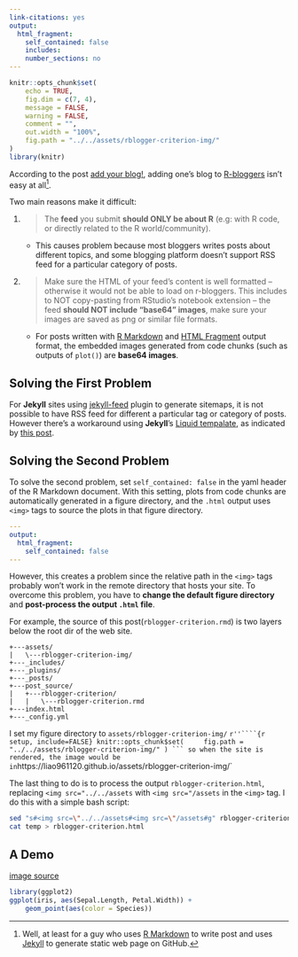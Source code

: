 ```yaml
---
link-citations: yes
output:
  html_fragment:
    self_contained: false
    includes:
    number_sections: no
---
```

<!--For external images, set self_contained: false-->

<!--yaml
---
layout: post
mermaid: false
mathjax2: false
mathjax: false
highlight: true
title: "Some Criterions for 'Adding Blog' to R-bloggers"
description: "A demo for fixing problems that may be encountered when one wants to add blog to R-bloggers."
tags: [R-bloggers, R Markdown, Jekyll, Web Page]
---
yaml-->

```r
knitr::opts_chunk$set(
	echo = TRUE,
	fig.dim = c(7, 4),
	message = FALSE,
	warning = FALSE,
	comment = "",
	out.width = "100%",
	fig.path = "../../assets/rblogger-criterion-img/"
)
library(knitr)
```

According to the post [add your blog!](https://www.r-bloggers.com/add-your-blog/page/5/), adding one's blog to [R-bloggers](https://www.r-bloggers.com/) isn't easy at all[^easy].
<!--more-->

[^easy]: Well, at least for a guy who uses [R Markdown](https://rmarkdown.rstudio.com) to write post and uses [Jekyll](https://jekyllrb.com/) to generate static web page on GitHub.

Two main reasons make it difficult:

1. > The **feed** you submit **should ONLY be about R** (e.g: with R code, or directly related to the R world/community).
    - This causes problem because most bloggers writes posts about different topics, and some blogging platform doesn't support RSS feed for a particular category of posts.

2. > Make sure the HTML of your feed’s content is well formatted – otherwise it would not be able to load on r-bloggers. This includes to NOT copy-pasting from RStudio’s notebook extension – the feed **should NOT include “base64” images**, make sure your images are saved as png or similar file formats.
    - For posts written with [R Markdown](https://rmarkdown.rstudio.com) and [HTML Fragment](https://rmarkdown.rstudio.com/html_fragment_format.html) output format, the embedded images generated from code chunks (such as outputs of `plot()`) are **base64 images**.


## Solving the First Problem

For **Jekyll** sites using [jekyll-feed](https://github.com/jekyll/jekyll-feed) plugin to generate sitemaps, it is not possible to have RSS feed for different a particular tag or category of posts. However there's a workaround using **Jekyll**'s [Liquid tempalate](https://shopify.github.io/liquid/), as indicated by [this post](https://devblog.dymel.pl/2017/02/09/category-rss-feed-in-jekyll/).


## Solving the Second Problem

To solve the second problem, set `self_contained: false` in the yaml header of the R Markdown document. With this setting, plots from code chunks are automatically generated in a figure directory, and the `.html` output uses `<img>` tags to source the plots in that figure directory.

```yaml
---
output:
  html_fragment:
    self_contained: false
---
```

However, this creates a problem since the relative path in the `<img>` tags probably won't work in the remote directory that hosts your site. To overcome this problem, you have to **change the default figure directory** and **post-process the output `.html` file**.

For example, the source of this post(`rblogger-criterion.rmd`) is two layers below the root dir of the web site.
```
+---assets/
|   \---rblogger-criterion-img/
+---_includes/
+---_plugins/
+---_posts/
+---post_source/
|   +---rblogger-criterion/
|   |   \---rblogger-criterion.rmd
+---index.html
+---_config.yml
```

I set my figure directory to `assets/rblogger-criterion-img/`
`r''````{r setup, include=FALSE}
knitr::opts_chunk$set(
	fig.path = "../../assets/rblogger-criterion-img/"
)
```
so when the site is rendered, the image would be in  `https://liao961120.github.io/assets/rblogger-criterion-img/`

The last thing to do is to process the output `rblogger-criterion.html`, replacing `<img src="../../assets` with `<img src="/assets` in the `<img>` tag. I do this with a simple bash script:

```bash
sed "s#<img src=\"../../assets#<img src=\"/assets#g" rblogger-criterion.html > temp
cat temp > rblogger-criterion.html
```

## A Demo

[image source](/assets/rblogger-criterion-img/iris-1.png)

```r
library(ggplot2)
ggplot(iris, aes(Sepal.Length, Petal.Width)) +
    geom_point(aes(color = Species))
```


